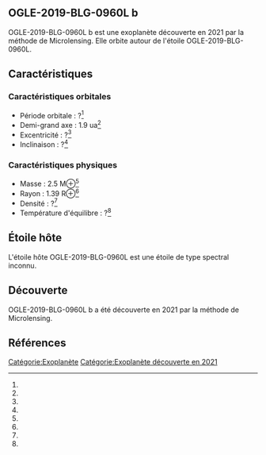 == OGLE-2019-BLG-0960L b ==

{{Infobox Exoplanète
| nom = OGLE-2019-BLG-0960L b
| image = 
| légende = 
| étoile = OGLE-2019-BLG-0960L
| constellation = 
| ascension_droite = 
| déclinaison = 
| distance = ?
| type_spectral = ?
| masse = 2.5 M⊕<ref></ref>
| rayon = 1.39 R⊕<ref></ref>
| densité = ?<ref></ref>
| gravité = ?<ref></ref>
| température = ?<ref></ref>
| période = ?<ref></ref>
| demi_grand_axe = 1.9 ua<ref></ref>
| excentricité = ?<ref></ref>
| inclinaison = ?<ref></ref>
| méthode_découverte = Microlensing
| date_découverte = 2021
| statut = Confirmée
}}

OGLE-2019-BLG-0960L b est une exoplanète découverte en 2021 par la méthode de Microlensing. Elle orbite autour de l'étoile OGLE-2019-BLG-0960L.

== Caractéristiques ==

=== Caractéristiques orbitales ===
* Période orbitale : ?<ref></ref>
* Demi-grand axe : 1.9 ua<ref></ref>
* Excentricité : ?<ref></ref>
* Inclinaison : ?<ref></ref>

=== Caractéristiques physiques ===
* Masse : 2.5 M⊕<ref></ref>
* Rayon : 1.39 R⊕<ref></ref>
* Densité : ?<ref></ref>
* Température d'équilibre : ?<ref></ref>

== Étoile hôte ==

{{Infobox Étoile
| nom = OGLE-2019-BLG-0960L
| image = 
| légende = 
| constellation = 
| ascension_droite = 
| déclinaison = 
| distance = ?
| type_spectral = ?
| magnitude_absolue = 
| magnitude_apparente = 
| masse = ?<ref></ref>
| rayon = ?<ref></ref>
| température = ?<ref></ref>
| métallicité = ?<ref></ref>
| âge = ?<ref></ref>
}}

L'étoile hôte OGLE-2019-BLG-0960L est une étoile de type spectral inconnu.

== Découverte ==

OGLE-2019-BLG-0960L b a été découverte en 2021 par la méthode de Microlensing.

== Références ==
<references />

[[Catégorie:Exoplanète]]
[[Catégorie:Exoplanète découverte en 2021]]
